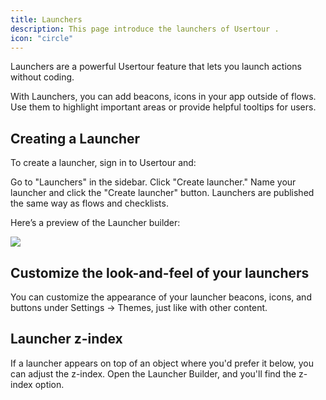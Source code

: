 ```yaml
---
title: Launchers
description: This page introduce the launchers of Usertour .
icon: "circle"
---
```


Launchers are a powerful Usertour feature that lets you launch actions without coding.

With Launchers, you can add beacons, icons in your app outside of flows. Use them to highlight important areas or provide helpful tooltips for users.

## Creating a Launcher

To create a launcher, sign in to Usertour and:

Go to "Launchers" in the sidebar.
Click "Create launcher."
Name your launcher and click the "Create launcher" button.
Launchers are published the same way as flows and checklists.

Here’s a preview of the Launcher builder:

![](/images/launchers-01.png)

## Customize the look-and-feel of your launchers

You can customize the appearance of your launcher beacons, icons, and buttons under Settings → Themes, just like with other content.

## Launcher z-index

If a launcher appears on top of an object where you'd prefer it below, you can adjust the z-index. Open the Launcher Builder, and you'll find the z-index option.
